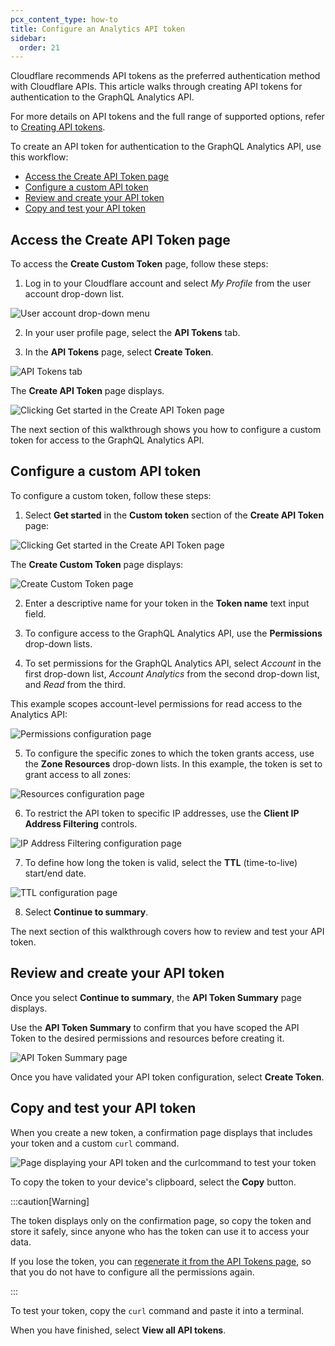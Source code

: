 ```yaml
---
pcx_content_type: how-to
title: Configure an Analytics API token
sidebar:
  order: 21
---
```


Cloudflare recommends API tokens as the preferred authentication method with Cloudflare APIs. This article walks through creating API tokens for authentication to the GraphQL Analytics API.

For more details on API tokens and the full range of supported options, refer to [Creating API tokens](/fundamentals/api/get-started/create-token/).

To create an API token for authentication to the GraphQL Analytics API, use this workflow:

- [Access the Create API Token page](#access-the-create-api-token-page)
- [Configure a custom API token](#configure-a-custom-api-token)
- [Review and create your API token](#review-and-create-your-api-token)
- [Copy and test your API token](#copy-and-test-your-api-token)

## Access the Create API Token page

To access the **Create Custom Token** page, follow these steps:

1. Log in to your Cloudflare account and select _My Profile_ from the user account drop-down list.

![User account drop-down menu](~/assets/images/analytics/account-profile.png)

2. In your user profile page, select the **API Tokens** tab.

3. In the **API Tokens** page, select **Create Token**.

![API Tokens tab](~/assets/images/analytics/user-profile-api-tokens-tab.png)

The **Create API Token** page displays.

![Clicking Get started in the Create API Token page](~/assets/images/analytics/create-api-token-page-display.png)

The next section of this walkthrough shows you how to configure a custom token for access to the GraphQL Analytics API.

## Configure a custom API token

To configure a custom token, follow these steps:

1. Select **Get started** in the **Custom token** section of the **Create API Token** page:

![Clicking Get started in the Create API Token page](~/assets/images/analytics/create-api-token-get-started.png)

The **Create Custom Token** page displays:

![Create Custom Token page](~/assets/images/analytics/create-custom-api-token.png)

2. Enter a descriptive name for your token in the **Token name** text input field.

3. To configure access to the GraphQL Analytics API, use the **Permissions** drop-down lists.

4. To set permissions for the GraphQL Analytics API, select _Account_ in the first drop-down list, _Account Analytics_ from the second drop-down list, and _Read_ from the third.

This example scopes account-level permissions for read access to the Analytics API:

![Permissions configuration page](~/assets/images/analytics/create-custom-token-permissions.png)

5. To configure the specific zones to which the token grants access, use the **Zone Resources** drop-down lists. In this example, the token is set to grant access to all zones:

![Resources configuration page](~/assets/images/analytics/create-custom-token-zone-resources.png)

6. To restrict the API token to specific IP addresses, use the **Client IP Address Filtering** controls.

![IP Address Filtering configuration page](~/assets/images/analytics/create-custom-token-ip-address-filtering.png)

7. To define how long the token is valid, select the **TTL** (time-to-live) start/end date.

![TTL configuration page](~/assets/images/analytics/create-custom-token-ttl.png)

8. Select **Continue to summary**.

The next section of this walkthrough covers how to review and test your API token.

## Review and create your API token

Once you select **Continue to summary**, the **API Token Summary** page displays.

Use the **API Token Summary** to confirm that you have scoped the API Token to the desired permissions and resources before creating it.

![API Token Summary page](~/assets/images/analytics/api-token-summary.png)

Once you have validated your API token configuration, select **Create Token**.

## Copy and test your API token

When you create a new token, a confirmation page displays that includes your token and a custom `curl` command.

![Page displaying your API token and the curlcommand to test your token](~/assets/images/fundamentals/api/token-complete.png)

To copy the token to your device's clipboard, select the **Copy** button.

:::caution[Warning]

The token displays only on the confirmation page, so copy the token and store it safely, since anyone who has the token can use it to access your data.

If you lose the token, you can [regenerate it from the API Tokens page](/fundamentals/api/get-started/create-token/), so that you do not have to configure all the permissions again.

:::

To test your token, copy the `curl` command and paste it into a terminal.

When you have finished, select **View all API tokens**.
